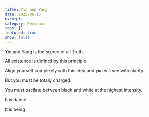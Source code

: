 ```yaml
---
title: Yin and Yang
date: 2025-06-15
excerpt: 
category: Personal
tags: []
featured: true
show: false
---
```


Yin and Yang is the source of all Truth. 

All existence is defined by this principle.

Align yourself completely with this idea and you will see with clarity.

But you must be totally charged.

You must oscilate between black and white at the highest intensity.

It is dance

It is being